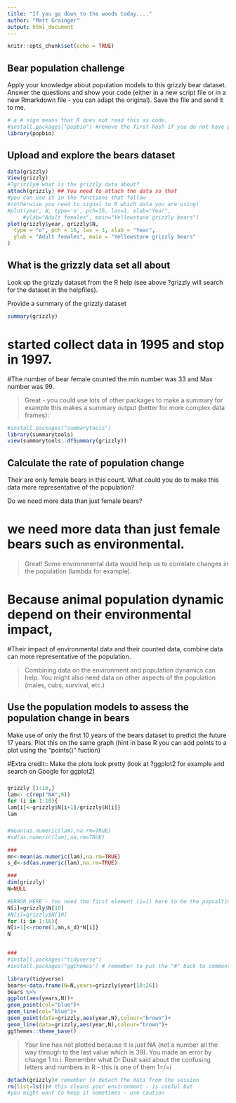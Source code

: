 ```yaml
---
title: "If you go down to the woods today...."
author: "Matt Grainger"
output: html_document
---
```


```r
knitr::opts_chunk$set(echo = TRUE)
```

## Bear population challenge
Apply your knowledge about population models to this grizzly bear dataset. Answer the questions and show your code (either in a new script file or in a new Rmarkdown file - you can adapt the original). Save the file and send it to me. 


```r
# a # sign means that R does not read this as code. 
#install.packages("popbio") #remove the first hash if you do not have popbio installed as a package 
library(popbio)
```

## Upload and explore the bears dataset



```r
data(grizzly)
View(grizzly)
#?grizzly# what is the grizzly data about?
attach(grizzly) ## You need to attach the data so that 
#you can use it in the functions that follow 
#(otherwise you need to signal to R which data you are using)
#plot(year, N, type='o', pch=16, las=1, xlab="Year", 
     #ylab="Adult females", main="Yellowstone grizzly bears") 
plot(grizzly$year, grizzly$N,
  type = "o", pch = 16, las = 1, xlab = "Year",
  ylab = "Adult females", main = "Yellowstone grizzly bears"
)

```



## What is the grizzly data set all about

Look up the grizzly dataset from the R help (see above ?grizzly will search for the dataset in the helpfiles).

Provide a summary of the grizzly dataset

```r
summary(grizzly)
```


# started collect data in 1995 and stop in 1997. 
#The number of bear female counted the min number was 33 and Max number was 99. 

> Great - you could use lots of other packages  to make a summary for example this makes a summary output (better for more complex data frames):

```r
#install.packages("summarytools")
library(summarytools)
view(summarytools::dfSummary(grizzly))

```


## Calculate the rate of population change 

Their are only female bears in this count. What could you do to make this data more representative of the population?

Do we need more data than just female bears?

# we need more data than just female bears such as environmental. 

> Great! Some environmental data would help us to correlate changes in the population (lambda for example). 

# Because animal population dynamic depend on their environmental impact, 
#Their impact of environmental data and their counted data, combine data can more representative of the population.

> Combining data on the environment and population dynamics can help. You might also need data on other aspects of the population (males, cubs, survival, etc.)

## Use the population models to assess the population change in bears 

Make use of only the first 10 years of the bears dataset to predict the future 17 years.
Plot this on the same graph (hint in base R you can add points to a plot using the "points()" fuction)

#Extra credit:: Make the plots look pretty (look at ?ggplot2 for example and search on Google for ggplot2)

###
```r
grizzly [1:10,]
lam<- c(rep("NA",9))
for (i in 1:10){
lam[i]<-grizzly$N[i+1]/grizzly$N[i]}
lam
```

###
```r
#mean(as.numeric(lam),na.rm=TRUE)
#sd(as.numeric(lam),na.rm=TRUE)

###
mn<-mean(as.numeric(lam),na.rm=TRUE)
s_d<-sd(as.numeric(lam),na.rm=TRUE)

###
dim(grizzly)
N=NULL

#ERROR HERE - You need the first element (i=1) here to be the popualtion size at 10 years in to the sample. So you can wrte N[1]
N[i]=grizzly$N[10]
#N[i]=grizzly$N[10]
for (i in 1:16){
N[i+1]<-rnorm(1,mn,s_d)*N[i]}
N


###
#install.packages("tidyverse")
#install.packages("ggthemes") # remember to put the "#" back to comment out the installation after you have installed a package

library(tidyverse)
bears<-data.frame(N=N,years=grizzly$year[10:26])
bears %>%
ggplot(aes(years,N))+
geom_point(col="blue")+
geom_line(col="blue")+
geom_point(data=grizzly,aes(year,N),colour="brown")+
geom_line(data=grizzly,aes(year,N),colour="brown")+
ggthemes::theme_base()

```

> Your line has not plotted because it is just NA (not a number all the way through to the last value which is 39). You made an error by change 1 to i. Remember what Dr Dusit said about the confusing letters and numbers in R - this is one of them 1=/=i


```r
detach(grizzly)# remember to detach the data from the session
rm(list=ls())# this cleans your environment - is useful but 
#you might want to keep it sometimes - use caution
```



